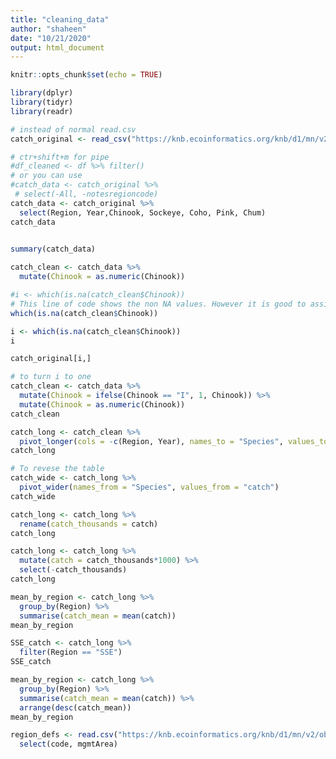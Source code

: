 ```yaml
---
title: "cleaning_data"
author: "shaheen"
date: "10/21/2020"
output: html_document
---
```


```r
knitr::opts_chunk$set(echo = TRUE)
```
```r
library(dplyr)
library(tidyr)
library(readr)
```

```r
# instead of normal read.csv
catch_original <- read_csv("https://knb.ecoinformatics.org/knb/d1/mn/v2/object/df35b.302.1")
```
```r
# ctr+shift+m for pipe
#df_cleaned <- df %>% filter()
# or you can use
#catch_data <- catch_original %>% 
 # select(-All, -notesregioncode)
catch_data <- catch_original %>% 
  select(Region, Year,Chinook, Sockeye, Coho, Pink, Chum)
catch_data
  
```
```r
summary(catch_data)
```
```r
catch_clean <- catch_data %>% 
  mutate(Chinook = as.numeric(Chinook))

```
```r
#i <- which(is.na(catch_clean$Chinook))
# This line of code shows the non NA values. However it is good to assign it a variable as in line above.
which(is.na(catch_clean$Chinook))
```
```r
i <- which(is.na(catch_clean$Chinook))
i
```
```r
catch_original[i,]
```
```r
# to turn i to one
catch_clean <- catch_data %>% 
  mutate(Chinook = ifelse(Chinook == "I", 1, Chinook)) %>% 
  mutate(Chinook = as.numeric(Chinook))
catch_clean
```
```r
catch_long <- catch_clean %>% 
  pivot_longer(cols = -c(Region, Year), names_to = "Species", values_to = "catch")
catch_long
```
```r
# To revese the table
catch_wide <- catch_long %>% 
  pivot_wider(names_from = "Species", values_from = "catch")
catch_wide
```

```r
catch_long <- catch_long %>% 
  rename(catch_thousands = catch)
catch_long
```


```r
catch_long <- catch_long %>% 
  mutate(catch = catch_thousands*1000) %>% 
  select(-catch_thousands)
catch_long
```

```r
mean_by_region <- catch_long %>% 
  group_by(Region) %>% 
  summarise(catch_mean = mean(catch))
mean_by_region
```
```r
SSE_catch <- catch_long %>% 
  filter(Region == "SSE")
SSE_catch
```


```r
mean_by_region <- catch_long %>% 
  group_by(Region) %>% 
  summarise(catch_mean = mean(catch)) %>% 
  arrange(desc(catch_mean))
mean_by_region

```


```r
region_defs <- read.csv("https://knb.ecoinformatics.org/knb/d1/mn/v2/object/df35b.303.1") %>%
  select(code, mgmtArea)
```

```r
```


```r
```

